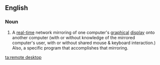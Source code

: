 ==English==
{{wikipedia|dab=remote desktop}}

===Noun===
{{en-noun|head=[[remote]] [[desktop]]}}

# {{label|en|computing}} A [[real-time]] network mirroring of one computer's [[graphical]] [[display]] onto another computer (with or without knowledge of the mirrored computer's user, with or without shared mouse & keyboard interaction.) Also, a specific program that accomplishes that mirroring.

[[ta:remote desktop]]